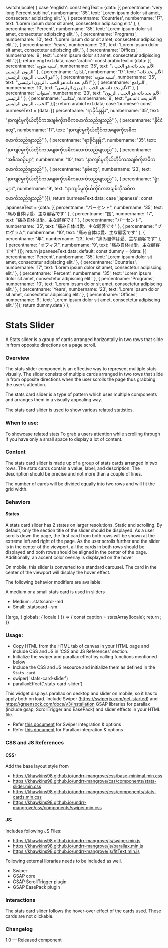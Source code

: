 
  switch(locale) {
    case 'english': const engText = {data: [{
      percentname: 'very long Percent subline',
      numbername: '35',
      text: 'Lorem ipsum dolor sit amet, consectetur adipiscing elit.'
    },
    {
      percentname: 'Countries',
      numbername: '17',
      text: 'Lorem ipsum dolor sit amet, consectetur adipiscing elit.'
    },
    {
      percentname: 'Percent',
      numbername: '35',
      text: 'Lorem ipsum dolor sit amet, consectetur adipiscing elit.'
    },
    {
      percentname: 'Programs',
      numbername: '10',
      text: 'Lorem ipsum dolor sit amet, consectetur adipiscing elit.'
    },
    {
        percentname: 'Years',
        numbername: '23',
        text: 'Lorem ipsum dolor sit amet, consectetur adipiscing elit.'
    },
    {
        percentname: 'Offices',
        numbername: '9',
        text: 'Lorem ipsum dolor sit amet, consectetur adipiscing elit.'
    }]}; return engText.data;
    case 'arabic': const arabicText = {data: [{
      percentname: 'نسبه مئويه',
      numbername: '35',
      text: "الألم بحد ذاته هو الحب ، الزبون الرئيسي"
    },
    {
      percentname: 'بلدان',
      numbername: '17',
      text: "الألم بحد ذاته هو الحب ، الزبون الرئيسي"
    },
    {
      percentname: 'نسبه مئويه',
      numbername: '35',
      text: "الألم بحد ذاته هو الحب ، الزبون الرئيسي"
    },
    {
      percentname: 'البرامج',
      numbername: '10',
      text: "الألم بحد ذاته هو الحب ، الزبون الرئيسي"
    },
    {
      percentname: 'سنوات',
      numbername: '23',
      text: "الألم بحد ذاته هو الحب ، الزبون الرئيسي"
    },
    {
      percentname: 'مكاتب',
      numbername: '9',
      text: "الألم بحد ذاته هو الحب ، الزبون الرئيسي"
    }]}; return arabicText.data;
    case 'burmese': const burmeseText = {data: [{
      percentname: "ရာခိုင်နှုန်း",
      numbername: '35',
      text: "နာကျင်မှုကိုယ်တိုင်ကအချစ်ကိုအဓိကဖောက်သည်ချသည်"
    },
    {
      percentname: "နိုင်ငံတွေ",
      numbername: '17',
      text: "နာကျင်မှုကိုယ်တိုင်ကအချစ်ကိုအဓိကဖောက်သည်ချသည်"
    },
    {
      percentname: "ရာခိုင်နှုန်း",
      numbername: '35',
      text: "နာကျင်မှုကိုယ်တိုင်ကအချစ်ကိုအဓိကဖောက်သည်ချသည်"
    },
    {
      percentname: "အစီအစဉ်မျာ",
      numbername: '10',
      text: "နာကျင်မှုကိုယ်တိုင်ကအချစ်ကိုအဓိကဖောက်သည်ချသည်"
    },
    {
      percentname: "နှစ်တွေ",
      numbername: '23',
      text: "နာကျင်မှုကိုယ်တိုင်ကအချစ်ကိုအဓိကဖောက်သည်ချသည်"
    },
    {
      percentname: "ရုံးများ",
      numbername: '9',
      text: "နာကျင်မှုကိုယ်တိုင်ကအချစ်ကိုအဓိကဖောက်သည်ချသည်"
    }]}; return burmeseText.data;
    case 'japanese': const japaneseText = {data: [{
      percentname: "パーセント",
      numbername: '35',
      text: "痛み自体は愛、主な顧客です"
    },
    {
      percentname: "国",
      numbername: '17',
      text: "痛み自体は愛、主な顧客です"
    },
    {
      percentname: "パーセント",
      numbername: '35',
      text: "痛み自体は愛、主な顧客です"
    },
    {
      percentname: "プログラム",
      numbername: '10',
      text: "痛み自体は愛、主な顧客です"
    },
    {
      percentname: "年",
      numbername: '23',
      text: "痛み自体は愛、主な顧客です"
    },
    {
      percentname: "オフィス",
      numbername: '9',
      text: "痛み自体は愛、主な顧客です"
    }]}; return japaneseText.data;
    default:
    const dummy =  {data: [{
      percentname: 'Percent',
      numbername: '35',
      text: 'Lorem ipsum dolor sit amet, consectetur adipiscing elit.'
    },
    {
      percentname: 'Countries',
      numbername: '17',
      text: 'Lorem ipsum dolor sit amet, consectetur adipiscing elit.'
    },
    {
      percentname: 'Percent',
      numbername: '35',
      text: 'Lorem ipsum dolor sit amet, consectetur adipiscing elit.'
    },
    {
      percentname: 'Programs',
      numbername: '10',
      text: 'Lorem ipsum dolor sit amet, consectetur adipiscing elit.'
    },
    {
        percentname: 'Years',
        numbername: '23',
        text: 'Lorem ipsum dolor sit amet, consectetur adipiscing elit.'
    },
    {
        percentname: 'Offices',
        numbername: '9',
        text: 'Lorem ipsum dolor sit amet, consectetur adipiscing elit.'
    }]};
    return dummy.data
  }
};

<Meta title="Patterns/Stats slider (two rows)"/>

# Stats Slider

A Stats slider is a group of cards arranged horizontally in two rows that slide in from opposite directions on a page scroll.

### Overview

The stats slider component is an effective way to represent multiple stats visually. The slider consists of multiple cards arranged in two rows that slide in from opposite directions when the user scrolls the page thus grabbing the user’s attention.

The stats card slider is a type of pattern which uses multiple components and arranges them in a visually appealing way.

The stats card slider is used to show various related statistics.

### When to use:
To showcase related stats
To grab a users attention while scrolling through
If you have only a small space to display a lot of content.

### Content
The stats card slider is made up of a group of stats cards arranged in two rows. The stats cards contain a value, label, and description. The description should be precise and not more than a couple of lines.

The number of cards will be divided equally into two rows and will fit the grid width.

### Behaviors
#### States

A stats card slider has 2 states on larger resolutions. Static and scrolling.
By default, only the section title of the slider should be displayed. As a user scrolls down the page, the first card from both rows will be shown at the extreme left and right of the page. As the user scrolls further and the slider is in the center of the viewport, all the cards in both rows should be displayed and both rows should be aligned in the center of the page. Additionally, an accent color overlay is displayed on the hover

On mobile, this slider is converted to a standard carousel. The card in the center of the viewport will display the hover effect.

The following behavior modifiers are available:

A medium or a small stats card is used in sliders
- Medium: .statscard--md
- Small: .statscard--sm

<Canvas>
  <Story name="Stats slider (two rows)">
    {(args, { globals: { locale } }) => {
      const caption = statsArray(locale);
      return <StatsSlider data={caption}></StatsSlider>;
    }}
  </Story>
</Canvas>

### Usage:
- Copy HTML from the HTML tab of canvas in your HTML page and include CSS and JS in ‘CSS and JS References’ section.
- Initialize the swiper and parallax effect by calling functions mentioned below
- Include the CSS and JS resource and initialize them as defined in the `Stats card`
- swiper('.stats-card-slider')
- parallaxEffect('.stats-card-slider')

This widget displays parallax on desktop and slider on mobile, so it has to apply both on load.
Include Swiper (https://swiperjs.com/get-started) and https://greensock.com/docs/v3/Installation GSAP libraries for parallax (include gsap, ScrollTrigger and EasePack) and slider effects in your HTML file.

- Refer [this document](https://github.com/khawkins/undrr-mangrove/wiki/Swiper-documentation) for Swiper integration & options
- Refer [this document](https://github.com/khawkins/undrr-mangrove/wiki/Parallax-documentation) for Parallax integration & options

### CSS and JS References

#### CSS:
Add the base layout style from

- https://khawkins98.github.io/undrr-mangrove/css/base-minimal.min.css
- https://khawkins98.github.io/undrr-mangrove/css/components/stats-slider.min.css
- https://khawkins98.github.io/undrr-mangrove/css/components/stats-cards.min.css
- https://khawkins98.github.io/undrr-mangrove/css/components/swiper.min.css

#### JS:
Includes following JS Files:
- https://khawkins98.github.io/undrr-mangrove/js/swiper.min.js
- https://khawkins98.github.io/undrr-mangrove/js/parallax.min.js
- https://khawkins98.github.io/undrr-mangrove/js/fitText.min.js

Following external libraries needs to be included as well.
- Swiper
- GSAP core
- GSAP ScrollTrigger plugin
- GSAP EasePack plugin

### Interactions

The stats card slider follows the hover-over effect of the cards used. These cards are not clickable.

### Changelog
1.0 — Released component
